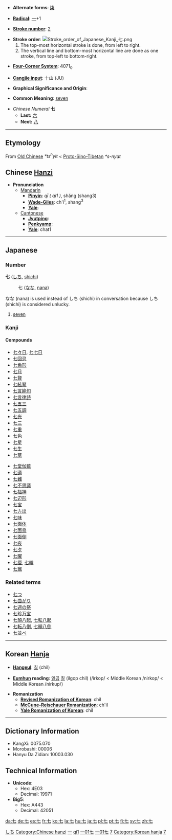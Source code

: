 * '''Alternate forms''': [[柒]]

* '''[[Wiktionary:Chinese radical index| Radical]]''': [[Wiktionary:Chinese radical index 一|一]]+1

* '''[[Wiktionary:Chinese total strokes index|Stroke number]]''': [[Wiktionary:Chinese total strokes index 2|2]]

*'''Stroke order''': [[Image:Stroke order of Japanese Kanji 七.png]]
*# The top-most horizontal stroke is done, from left to right.
*# The vertical line and bottom-most horizontal line are done as one stroke, from top-left to bottom-right. 

* '''[[Wiktionary:Chinese four corner index|Four-Corner System]]''': 4071<sub>0</sub>

* '''[[Wiktionary:Chinese Cangjie index|Cangjie input]]''': 十山 (JU)

* '''Graphical Significance and Origin''': 

* '''Common Meaning''': [[seven]]

*''Chinese Numeral'' '''七'''
**'''Last:''' [[六]]
**'''Next:''' [[八]]

----

== Etymology ==

From [[Old Chinese]] ''*ts<sup>h</sup>yit'' < [[Proto-Sino-Tibetan]] ''*s-nyat''

== Chinese [[Hanzi]] ==

*'''Pronunciation '''
**[[Mandarin]]
***'''[[Pinyin]]''': ''qī ( qi1 )'', shǎng (shang3)
***'''[[Wade-Giles]]''': ch'i<sup>1</sup>, shang<sup>3</sup>
***'''[[Yale]]''': 
**[[Cantonese]]
***'''[[Jyutping]]''': 
***'''[[Penkyamp]]''': 
***'''[[Yale]]''': chat1


----

== Japanese ==
[[Category:Japanese language|しち]]
===Number===
'''七''' ([[しち]], [[shichi]])
:七 ([[なな]], [[nana]])

なな (nana) is used instead of しち (shichi) in conversation because しち (shichi) is considered unlucky.
#[[seven]]


===Kanji===
{{kanji|[[しち]] ([[shichi]]), [[しつ]] ([[shitsu]])|[[なな]] ([[nana]]), [[ななつ]] ([[nanatsu]]), [[ななたび]] ([[nanatabi]])}}
====Compounds====
{{top}}
*[[七々日]], [[七七日]]
*[[七回忌]]
*[[七角形]]
*[[七月]]
*[[七賢]]
*[[七絃琴]]
*[[七言絶句]]
*[[七言律詩]]
*[[七五三]]
*[[七五調]]
*[[七光]]
*[[七三]]
*[[七重]]
*[[七色]]
*[[七星]]
*[[七生]]
*[[七草]]
{{mid}}
*[[七堂伽藍]]
*[[七道]]
*[[七難]]
*[[七不思議]]
*[[七福神]]
*[[七辺形]]
*[[七宝]]
*[[七方出]]
*[[七味]]
*[[七面体]]
*[[七面鳥]]
*[[七面倒]]
*[[七夜]]
*[[七夕]]
*[[七曜]]
*[[七厘]], [[七輪]]
*[[七竈]]
{{bottom}}


===Related terms===
*[[七つ]]
*[[七曲がり]]
*[[七週の祭]]
*[[七珍万宝]]
*[[七顛八起]], [[七転八起]]
*[[七転八倒]], [[七顛八倒]]
*[[七並べ]]

----

== Korean [[Hanja]] ==

* '''[[Hangeul]]''': [[칠]] (chil)

* '''[[Eumhun]] reading''': [[일곱]] [[칠]] (ilgop chil) (/irkop/ < Middle Korean /nirkop/ < Middle Korean /nirkup/)

* '''Romanization'''
** '''[[Revised Romanization of Korean]]''': chil
** '''[[McCune-Reischauer Romanization]]''': ch'il
** '''[[Yale Romanization of Korean]]''': chil


----

== Dictionary Information ==

* KangXi: 0075.070
* Morobashi: 00006
* Hanyu Da Zidian: 10003.030

== Technical Information ==

* '''Unicode''':
** Hex: 4E03
** Decimal: 19971
* '''Big5''':
** Hex: A443
** Decimal: 42051

[[Category:Chinese hanzi]]
[[Category:zh-tw:Numbers|一]]
[[Category:zh-cn:Numbers|qi1]]
[[Category:Japanese kanji|一01七]]
[[Category:Grade 1 kanji|一01七]]
[[Category:Japanese numbers|7]]
[[Category:Korean hanja]]
[[Category:Korean numbers|7]]

[[da:七]]
[[de:七]]
[[es:七]]
[[fr:七]]
[[ko:七]]
[[la:七]]
[[hu:七]]
[[ja:七]]
[[pl:七]]
[[pt:七]]
[[fi:七]]
[[sv:七]]
[[zh:七]]